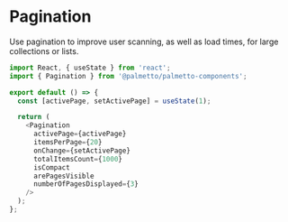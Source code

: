 
<Meta title="Components/Pagination/Codesandbox" />

# Pagination

Use pagination to improve user scanning, as well as load times, for large collections or lists.

```js codesandbox=palmetto-components
import React, { useState } from 'react';
import { Pagination } from '@palmetto/palmetto-components';

export default () => {
  const [activePage, setActivePage] = useState(1);

  return (
    <Pagination
      activePage={activePage}
      itemsPerPage={20}
      onChange={setActivePage}
      totalItemsCount={1000}
      isCompact
      arePagesVisible
      numberOfPagesDisplayed={3}
    />
  );
};
```